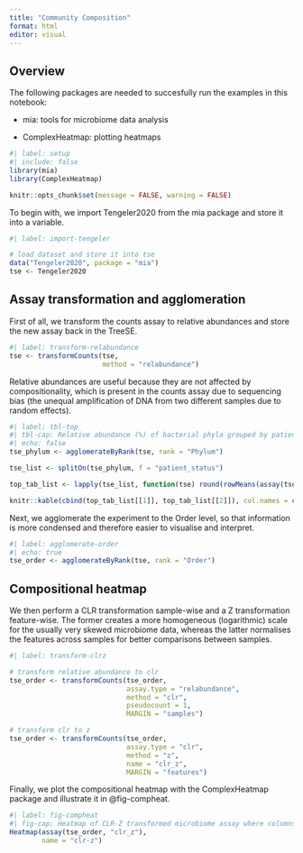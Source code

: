 ```yaml
---
title: "Community Composition"
format: html
editor: visual
---
```


## Overview

The following packages are needed to succesfully run the examples in this notebook:

-   mia: tools for microbiome data analysis

-   ComplexHeatmap: plotting heatmaps

```r
#| label: setup
#| include: false
library(mia)
library(ComplexHeatmap)

knitr::opts_chunk$set(message = FALSE, warning = FALSE)
```

To begin with, we import Tengeler2020 from the mia package and store it into a variable.

```r
#| label: import-tengeler

# load dataset and store it into tse
data("Tengeler2020", package = "mia")
tse <- Tengeler2020
```

## Assay transformation and agglomeration

First of all, we transform the counts assay to relative abundances and store the new assay back in the TreeSE.

```r
#| label: transform-relabundance
tse <- transformCounts(tse,
                       method = "relabundance")
```

Relative abundances are useful because they are not affected by compositionality, which is present in the counts assay due to sequencing bias (the unequal amplification of DNA from two different samples due to random effects).

```r
#| label: tbl-top
#| tbl-cap: Relative abundance (%) of bacterial phyla grouped by patient status.
#| echo: false
tse_phylum <- agglomerateByRank(tse, rank = "Phylum")

tse_list <- splitOn(tse_phylum, f = "patient_status")

top_tab_list <- lapply(tse_list, function(tse) round(rowMeans(assay(tse, "relabundance")[getTopTaxa(tse, top = 4L), ]) * 100, 1))

knitr::kable(cbind(top_tab_list[[1]], top_tab_list[[2]]), col.names = c("ADHD", "Control"))
```

Next, we agglomerate the experiment to the Order level, so that information is more condensed and therefore easier to visualise and interpret.

```r
#| label: agglomerate-order
#| echo: true
tse_order <- agglomerateByRank(tse, rank = "Order")
```

## Compositional heatmap

We then perform a CLR transformation sample-wise and a Z transformation feature-wise. The former creates a more homogeneous (logarithmic) scale for the usually very skewed microbiome data, whereas the latter normalises the features across samples for better comparisons between samples.

```r
#| label: transform-clrz

# transform relative abundance to clr
tse_order <- transformCounts(tse_order,
                             assay.type = "relabundance",
                             method = "clr",
                             pseudocount = 1,
                             MARGIN = "samples")

# transform clr to z
tse_order <- transformCounts(tse_order,
                             assay.type = "clr", 
                             method = "z",
                             name = "clr_z",
                             MARGIN = "features")
```

Finally, we plot the compositional heatmap with the ComplexHeatmap package and illustrate it in @fig-compheat.

```r
#| label: fig-compheat
#| fig-cap: Heatmap of CLR-Z transformed microbiome assay where columns correspond to samples and rows to taxa agglomerated by order.
Heatmap(assay(tse_order, "clr_z"),
        name = "clr-z")
```
